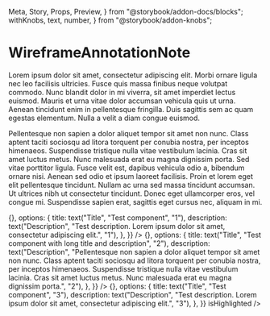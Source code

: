   Meta, Story, Props, Preview,
} from "@storybook/addon-docs/blocks";
  withKnobs, text, number,
} from "@storybook/addon-knobs";



<Meta title="@matt-dunn/react-wireframes/WireframeAnnotationNote" component={WireframeAnnotationNote} decorators={[withKnobs]} />

# WireframeAnnotationNote

Lorem ipsum dolor sit amet, consectetur adipiscing elit. Morbi ornare ligula nec leo facilisis ultricies. Fusce quis massa finibus neque volutpat commodo. Nunc blandit dolor in mi viverra, sit amet imperdiet lectus euismod. Mauris et urna vitae dolor accumsan vehicula quis ut urna. Aenean tincidunt enim in pellentesque fringilla. Duis sagittis sem ac quam egestas elementum. Nulla a velit a diam congue euismod.

<Props of={WireframeAnnotationNote} />

Pellentesque non sapien a dolor aliquet tempor sit amet non nunc. Class aptent taciti sociosqu ad litora torquent per conubia nostra, per inceptos himenaeos. Suspendisse tristique nulla vitae vestibulum lacinia. Cras sit amet luctus metus. Nunc malesuada erat eu magna dignissim porta. Sed vitae porttitor ligula. Fusce velit est, dapibus vehicula odio a, bibendum ornare nisi. Aenean sed odio et ipsum laoreet facilisis. Proin et lorem eget elit pellentesque tincidunt. Nullam ac urna sed massa tincidunt accumsan. Ut ultrices nibh ut consectetur tincidunt. Donec eget ullamcorper eros, vel congue mi. Suspendisse sapien erat, sagittis eget cursus nec, aliquam in mi.

<Preview>
    <Story name="Annotation">
        <Container>
            <WireframeAnnotationNote
              annotation={{
                id: number("id", 1),
                count: 1,
                Component: () => {},
                options: {
                  title: text("Title", "Test component", "1"),
                  description: text("Description", "Test description. Lorem ipsum dolor sit amet, consectetur adipiscing elit.", "1"),
                },
              }}
            />
        </Container>
    </Story>
    <Story name="Annotation with long description">
        <Container>
            <WireframeAnnotationNote
              annotation={{
                id: number("id", 1, {
                  min: 1, step: 1, defaultValue: 10, value: 5,
                }),
                count: 1,
                Component: () => {},
                options: {
                  title: text("Title", "Test component with long title and description", "2"),
                  description: text("Description", "Pellentesque non sapien a dolor aliquet tempor sit amet non nunc. Class aptent taciti sociosqu ad litora torquent per conubia nostra, per inceptos himenaeos. Suspendisse tristique nulla vitae vestibulum lacinia. Cras sit amet luctus metus. Nunc malesuada erat eu magna dignissim porta.", "2"),
                },
              }}
            />
        </Container>
    </Story>
    <Story name="Annotation with highlight">
        <Container>
            <WireframeAnnotationNote
              annotation={{
                id: number("id", 1),
                count: 1,
                Component: () => {},
                options: {
                  title: text("Title", "Test component", "3"),
                  description: text("Description", "Test description. Lorem ipsum dolor sit amet, consectetur adipiscing elit.", "3"),
                },
              }}
              isHighlighted
            />
        </Container>
    </Story>
</Preview>
